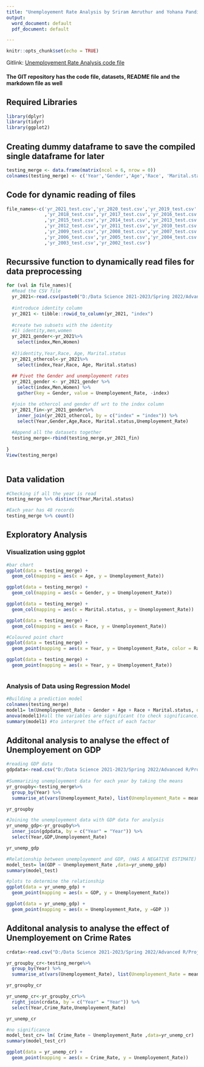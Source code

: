 ```yaml
---
title: "Unemployement Rate Analysis by Sriram Amruthur and Yohana Pandian"
output:
  word_document: default
  pdf_document: default

---
```

```r
knitr::opts_chunk$set(echo = TRUE)
```

Gitlink: [Unemployement Rate Analysis code file](https://github.com/yohana29/Unemployement-rate-analysis.git)

#### The GIT repository has the code file, datasets, README file and the markdown file as well

## Required Libraries

```r

library(dplyr)
library(tidyr)
library(ggplot2)
```

## Creating dummy dataframe to save the compiled single dataframe for later

```r
testing_merge <- data.frame(matrix(ncol = 6, nrow = 0))
colnames(testing_merge) <- c('Year','Gender','Age','Race', 'Marital.status','Unemployement_Rate')

```

## Code for dynamic reading of files

```r

file_names<-c('yr_2021_test.csv','yr_2020_test.csv','yr_2019_test.csv'
              ,'yr_2018_test.csv','yr_2017_test.csv','yr_2016_test.csv'
              ,'yr_2015_test.csv','yr_2014_test.csv','yr_2013_test.csv'
              ,'yr_2012_test.csv','yr_2011_test.csv','yr_2010_test.csv'
              ,'yr_2009_test.csv','yr_2008_test.csv','yr_2007_test.csv'
              ,'yr_2006_test.csv','yr_2005_test.csv','yr_2004_test.csv'
              ,'yr_2003_test.csv','yr_2002_test.csv')


```

## Recurssive function to dynamically read files for data preprocessing

```r
for (val in file_names){
  #Read the CSV file
  yr_2021<-read.csv(paste0("D:/Data Science 2021-2023/Spring 2022/Advanced R/Project/Datasets/Excel/Test_CSV/",val))
  
  #introduce identity column
  yr_2021 <- tibble::rowid_to_column(yr_2021, "index")
  
  #create two subsets with the identity 
  #1) identity,men,women 
  yr_2021_gender<-yr_2021%>%
    select(index,Men,Women)
  
  #2)identity,Year,Race, Age, Marital.status
  yr_2021_othercol<-yr_2021%>%
    select(index,Year,Race, Age, Marital.status)
  
  ## Pivot the Gender and unemployement rates
  yr_2021_gender <- yr_2021_gender %>%
    select(index,Men,Women) %>%
    gather(key = Gender, value = Unemployement_Rate, -index)

  #join the othercol and gender df wrt to the index column
  yr_2021_fin<-yr_2021_gender%>%
    inner_join(yr_2021_othercol, by = c("index" = "index")) %>% 
    select(Year,Gender,Age,Race, Marital.status,Unemployement_Rate)
  
  #Append all the datasets together
  testing_merge<-rbind(testing_merge,yr_2021_fin)
  
}
View(testing_merge)



```

## Data validation

```r
#Checking if all the year is read
testing_merge %>% distinct(Year,Marital.status)

#Each year has 48 records
testing_merge %>% count()

```

## Exploratory Analysis
### Visualization using ggplot

```r
#bar chart
ggplot(data = testing_merge) +
  geom_col(mapping = aes(x = Age, y = Unemployement_Rate))

ggplot(data = testing_merge) +
  geom_col(mapping = aes(x = Gender, y = Unemployement_Rate))

ggplot(data = testing_merge) +
  geom_col(mapping = aes(x = Marital.status, y = Unemployement_Rate))

ggplot(data = testing_merge) +
  geom_col(mapping = aes(x = Race, y = Unemployement_Rate))

#Coloured point chart
ggplot(data = testing_merge) +
  geom_point(mapping = aes(x = Year, y = Unemployement_Rate, color = Race))

ggplot(data = testing_merge) +
  geom_point(mapping = aes(x = Year, y = Unemployement_Rate))



```

### Analysis of Data using Regression Model

```r

#Building a prediction model
colnames(testing_merge)
model1= lm(Unemployement_Rate ~ Gender + Age + Race + Marital.status, data=testing_merge)
anova(model1)#all the variables are significant (to check significance)
summary(model1) #to interpret the effect of each factor

```

## Additonal analysis to analyse the effect of Unemployement on GDP

```r

#reading GDP data
gdpdata<-read.csv("D:/Data Science 2021-2023/Spring 2022/Advanced R/Project/Datasets/GDP.csv")
 
#Summarizing unemployement data for each year by taking the means
yr_groupby<-testing_merge%>%
  group_by(Year) %>% 
  summarise_at(vars(Unemployement_Rate), list(Unemployement_Rate = mean))

yr_groupby

#Joining the unemployement data with GDP data for analysis
yr_unemp_gdp<-yr_groupby%>%
  inner_join(gdpdata, by = c("Year" = "Year")) %>% 
  select(Year,GDP,Unemployement_Rate)

yr_unemp_gdp

#Relationship between unemployement and GDP, (HAS A NEGATIVE ESTIMATE)
model_test= lm(GDP ~ Unemployement_Rate ,data=yr_unemp_gdp)
summary(model_test)

```

```r
#plots to determine the relationship
ggplot(data = yr_unemp_gdp) +
  geom_point(mapping = aes(x = GDP, y = Unemployement_Rate))

ggplot(data = yr_unemp_gdp) +
  geom_point(mapping = aes(x = Unemployement_Rate, y =GDP ))

```

## Additonal analysis to analyse the effect of Unemployement on Crime Rates

```r

crdata<-read.csv("D:/Data Science 2021-2023/Spring 2022/Advanced R/Project/Datasets/CrimeRates.csv")

yr_groupby_cr<-testing_merge%>%
  group_by(Year) %>% 
  summarise_at(vars(Unemployement_Rate), list(Unemployement_Rate = mean))

yr_groupby_cr

yr_unemp_cr<-yr_groupby_cr%>%
  right_join(crdata, by = c("Year" = "Year")) %>% 
  select(Year,Crime_Rate,Unemployement_Rate)

yr_unemp_cr

#no significance
model_test_cr= lm( Crime_Rate ~ Unemployement_Rate ,data=yr_unemp_cr)
summary(model_test_cr)

```

```r
ggplot(data = yr_unemp_cr) +
  geom_point(mapping = aes(x = Crime_Rate, y = Unemployement_Rate))
```